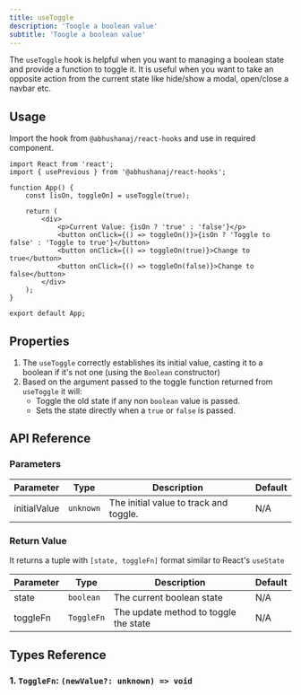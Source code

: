 ```yaml
---
title: useToggle
description: 'Toogle a boolean value'
subtitle: 'Toogle a boolean value'
---
```



The `useToggle` hook is helpful when you want to managing a boolean state and provide a function to toggle it.
It is useful when you want to take an opposite action from the current state like hide/show a modal, open/close a navbar etc.

<DemoWrapper title="useToggle">
	<Example client:load />
</DemoWrapper>

## Usage

Import the hook from `@abhushanaj/react-hooks` and use in required component.

```tsx title="./src/App.tsx" ins={2,5}
import React from 'react';
import { usePrevious } from '@abhushanaj/react-hooks';

function App() {
	const [isOn, toggleOn] = useToggle(true);

	return (
		<div>
			<p>Current Value: {isOn ? 'true' : 'false'}</p>
			<button onClick={() => toggleOn()}>{isOn ? 'Toggle to false' : 'Toggle to true'}</button>
			<button onClick={() => toggleOn(true)}>Change to true</button>
			<button onClick={() => toggleOn(false)}>Change to false</button>
		</div>
	);
}

export default App;
```

## Properties

1. The `useToggle` correctly establishes its initial value, casting it to a boolean if it's not one (using the `Boolean` constructor)
2. Based on the argument passed to the toggle function returned from `useToggle` it will:
   - Toggle the old state if any non `boolean` value is passed.
   - Sets the state directly when a `true` or `false` is passed.

## API Reference

### Parameters

| Parameter    | Type      | Description                            | Default |
| ------------ | --------- | -------------------------------------- | ------- |
| initialValue | `unknown` | The initial value to track and toggle. | N/A     |

### Return Value

It returns a tuple with `[state, toggleFn]` format similar to React's `useState`

| Parameter | Type       | Description                           | Default |
| --------- | ---------- | ------------------------------------- | ------- |
| state     | `boolean`  | The current boolean state             | N/A     |
| toggleFn  | `ToggleFn` | The update method to toggle the state | N/A     |

## Types Reference

### 1. `ToggleFn`: `(newValue?: unknown) => void`
